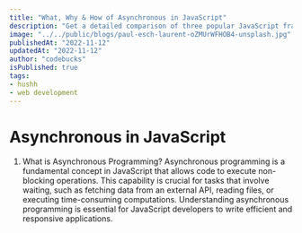 ```yaml
---
title: "What, Why & How of Asynchronous in JavaScript"
description: "Get a detailed comparison of three popular JavaScript frameworks - Angular, React, and Vue.js. Understand the strengths, weaknesses, and use cases for each framework to make an informed decision for your next web development project."
image: "../../public/blogs/paul-esch-laurent-oZMUrWFHOB4-unsplash.jpg"
publishedAt: "2022-11-12"
updatedAt: "2022-11-12"
author: "codebucks"
isPublished: true
tags:
- hushh
- web development
---
```


# Asynchronous in JavaScript

1. What is Asynchronous Programming?
   Asynchronous programming is a fundamental concept in JavaScript that allows code to execute non-blocking operations. This capability is crucial for tasks that involve waiting, such as fetching data from an external API, reading files, or executing time-consuming computations. Understanding asynchronous programming is essential for JavaScript developers to write efficient and responsive applications.



  